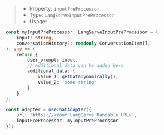 > * Property: `inputPreProcessor`
> * Type: `LangServeInputPreProcessor`
> * Usage:

```ts
const myInputPreProcessor: LangServeInputPreProcessor = (
    input: string,
    conversationHistory?: readonly ConversationItem[],
): any => {
    return {
        user_prompt: input,
        // Additional data can be added here
        additional_data: {
            value_1: getDataDynamically(),
            value_2: 'some string'
        }
    }
};

const adapter = useChatAdapter({
    url: 'https://<Your LangServe Runnable URL>',
    inputPreProcessor: myInputPreProcessor
});
```
